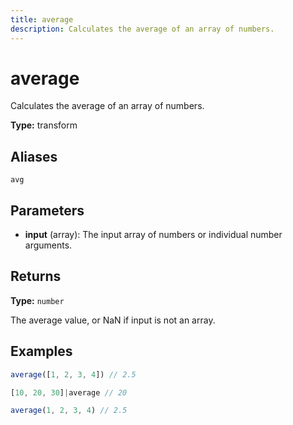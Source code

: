 ```yaml
---
title: average
description: Calculates the average of an array of numbers.
---
```


# average

Calculates the average of an array of numbers.

**Type:** transform

## Aliases

`avg`

## Parameters

- **input** (array): The input array of numbers or individual number arguments.

## Returns

**Type:** `number`

The average value, or NaN if input is not an array.

## Examples

```javascript
average([1, 2, 3, 4]) // 2.5
```

```javascript
[10, 20, 30]|average // 20
```

```javascript
average(1, 2, 3, 4) // 2.5
```
